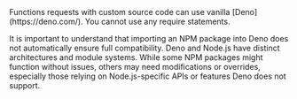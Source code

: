 
<Aside type="note">
  Functions requests with custom source code can use vanilla [Deno](https://deno.com/). You cannot use any require statements.
  
  It is important to understand that importing an NPM package into Deno does not automatically ensure full compatibility. Deno and Node.js have distinct architectures and module systems. While some NPM packages might function without issues, others may need modifications or overrides, especially those relying on Node.js-specific APIs or features Deno does not support.

</Aside>
